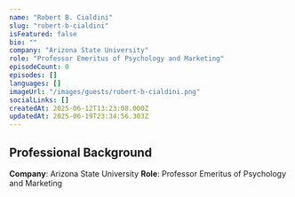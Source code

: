 ```yaml
---
name: "Robert B. Cialdini"
slug: "robert-b-cialdini"
isFeatured: false
bio: ""
company: "Arizona State University"
role: "Professor Emeritus of Psychology and Marketing"
episodeCount: 0
episodes: []
languages: []
imageUrl: "/images/guests/robert-b-cialdini.png"
socialLinks: []
createdAt: 2025-06-12T13:23:08.000Z
updatedAt: 2025-06-19T23:34:56.303Z
---
```


## Professional Background

**Company**: Arizona State University
**Role**: Professor Emeritus of Psychology and Marketing
